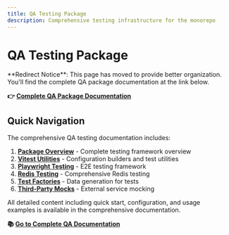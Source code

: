 ```yaml
---
title: QA Testing Package
description: Comprehensive testing infrastructure for the monorepo
---
```


# QA Testing Package

<Info>
  **Redirect Notice**: This page has moved to provide better organization.
  You'll find the complete QA package documentation at the link below.
</Info>

**👉 [Complete QA Package Documentation](/packages/qa/overview)**

## Quick Navigation

The comprehensive QA testing documentation includes:

1. **[Package Overview](/packages/qa/overview)** - Complete testing framework
   overview
2. **[Vitest Utilities](/packages/qa/vitest-utilities)** - Configuration
   builders and test utilities
3. **[Playwright Testing](/packages/qa/playwright-testing)** - E2E testing
   framework
4. **[Redis Testing](/packages/qa/redis-testing-overview)** - Comprehensive
   Redis testing
5. **[Test Factories](/packages/qa/test-factories)** - Data generation for tests
6. **[Third-Party Mocks](/packages/qa/third-party-mocks)** - External service
   mocking

All detailed content including quick start, configuration, and usage examples is
available in the comprehensive documentation.

**📚 [Go to Complete QA Documentation](/packages/qa/overview)**
